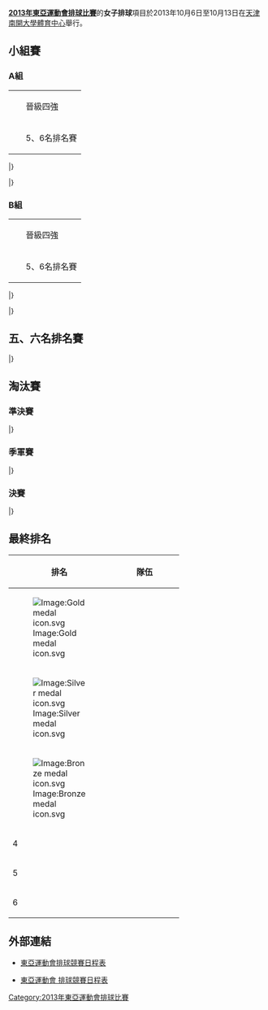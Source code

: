'''[[2013年東亞運動會排球比賽|2013年東亞運動會排球比賽]]'''的'''女子排球'''項目於2013年10月6日至10月13日在[[天津|天津]][[南開大學體育中心|南開大學體育中心]]舉行。

== 小組賽 ==
=== A組 ===
{| class="infobox bordered"
|-
|width=10px bgcolor="#98fb98"|
|晉級四強
|-
|width=10px bgcolor="#ffffcc"|
|5、6名排名賽
|}
{{Vb cl header}}
{{Vb cl4 team |p=1 |t={{vbw|CHN}} |mw=1 |mw2=1 |ml=0 |ml2=0 |sw=6 |sl=2 |spw=184 |spl=131 |bc=#ccffcc}}
{{Vb cl4 team |p=2 |t={{vbw|PRK}} |mw=1 |mw2=0 |ml=0 |ml2=1 |sw=5 |sl=3 |spw=159 |spl=167 |bc=#ccffcc}}
{{Vb cl4 team |p=3 |t={{vbw|TPE}} |mw=0 |mw2=0 |ml=2 |ml2=0 |sw=0 |sl=6 |spw=105 |spl=150 |bc=#ffffcc}}
|}

{{Vb res start 5}}
{{Vb res 5|10月6日|12:00|'''{{vbw-rt|CHN}}'''|3–0|{{vbw|TPE}}|25–13|25–18|25–16|||75–47|[http://data.tianjin2013.sports.sohu.com/data/PDF/VO/56248.pdf P2]{{dead link|date=2017年11月 |bot=InternetArchiveBot |fix-attempted=yes }} [http://data.tianjin2013.sports.sohu.com/data/PDF/VO/56249.pdf P3]{{dead link|date=2017年11月 |bot=InternetArchiveBot |fix-attempted=yes }}}}
{{Vb res 5|10月7日|14:00|'''{{vbw-rt|CHN}}'''|3–2|{{vbw|PRK}}|25–12|20–25|24–26|25–14|15–7|109–84|[http://data.tianjin2013.sports.sohu.com/data/PDF/VO/56254.pdf P2]{{dead link|date=2017年11月 |bot=InternetArchiveBot |fix-attempted=yes }} [http://data.tianjin2013.sports.sohu.com/data/PDF/VO/56255.pdf P3]{{dead link|date=2017年11月 |bot=InternetArchiveBot |fix-attempted=yes }}}}
{{Vb res 5|10月8日|19:30|{{vbw-rt|TPE}}|0–3|'''{{vbw|PRK}}'''|22–25|15–25|21–25|||58–75|[http://data.tianjin2013.sports.sohu.com/data/PDF/VO/56260.pdf P2]{{dead link|date=2017年11月 |bot=InternetArchiveBot |fix-attempted=yes }} [http://data.tianjin2013.sports.sohu.com/data/PDF/VO/56261.pdf P3]{{dead link|date=2017年11月 |bot=InternetArchiveBot |fix-attempted=yes }}}}
|}

=== B組 ===
{| class="infobox bordered"
|-
|width=10px bgcolor="#98fb98"|
|晉級四強
|-
|width=10px bgcolor="#ffffcc"|
|5、6名排名賽
|}
{{Vb cl header}}
{{Vb cl4 team |p=1 |t={{vbw|JPN}} |mw=2 |mw2=0 |ml=0 |ml2=0 |sw=6 |sl=0 |spw=150 |spl=48 |bc=#ccffcc}}
{{Vb cl4 team |p=2 |t={{HKG-CHN}} |mw=1 |mw2=0 |ml=1 |ml2=0 |sw=3 |sl=3 |spw=107 |spl=101 |bc=#ccffcc}}
{{Vb cl4 team |p=3 |t={{vbw|GUM}} |mw=0 |mw2=0 |ml=2 |ml2=0 |sw=0 |sl=6 |spw=42 |spl=150 |bc=#ffffcc}}
|}

{{Vb res start 5}}
{{Vb res 5|10月6日|14:00|'''{{vbw|JPN}}'''|3–0|{{HKG-CHN}}|25–13|25–8|25–11|||75–32|[http://data.tianjin2013.sports.sohu.com/data/PDF/VO/56251.pdf P2]{{dead link|date=2017年11月 |bot=InternetArchiveBot |fix-attempted=yes }} [http://data.tianjin2013.sports.sohu.com/data/PDF/VO/56252.pdf P3]{{dead link|date=2017年11月 |bot=InternetArchiveBot |fix-attempted=yes }}}}
{{Vb res 5|10月7日|16:30|'''{{vbw|JPN}}'''|3–0|{{vbw|GUM}}|25–6|25–5|25–5|||75–16|[http://data.tianjin2013.sports.sohu.com/data/PDF/VO/56257.pdf P2]{{dead link|date=2017年11月 |bot=InternetArchiveBot |fix-attempted=yes }} [http://data.tianjin2013.sports.sohu.com/data/PDF/VO/56258.pdf P3]{{dead link|date=2017年11月 |bot=InternetArchiveBot |fix-attempted=yes }}}}
{{Vb res 5|10月9日|19:30|'''{{HKG-CHN}}'''|3–0|{{vbw|GUM}}|25–11|25–6|25–9|||75–26|[http://data.tianjin2013.sports.sohu.com/data/PDF/VO/56263.pdf P2]{{dead link|date=2017年11月 |bot=InternetArchiveBot |fix-attempted=yes }} [http://data.tianjin2013.sports.sohu.com/data/PDF/VO/56264.pdf P3]{{dead link|date=2017年11月 |bot=InternetArchiveBot |fix-attempted=yes }}}}
|}

== 五、六名排名賽 ==
{{Vb res start 5}}
{{Vb res 5|10月10日|19:30|'''{{vbw|TPE}}'''|3–0|{{vbw|GUM}}|25–9|25–1|25–18|||75–28|[http://data.tianjin2013.sports.sohu.com/data/PDF/VO/56268.pdf P2]{{dead link|date=2017年11月 |bot=InternetArchiveBot |fix-attempted=yes }} [http://data.tianjin2013.sports.sohu.com/data/PDF/VO/56269.pdf P3]{{dead link|date=2017年11月 |bot=InternetArchiveBot |fix-attempted=yes }}}}
|}

== 淘汰賽 ==
{{Round4-with third
<!-- 準決賽 -->
|10月11日 16:30|'''{{vbw|CHN}}'''|'''3'''|{{HKG-CHN}}|0
|10月11日 19:30|{{vbw|PRK}}|1|'''{{vbw|JPN}}'''|'''3'''
<!-- 決賽 -->
|10月12日 19:30|'''{{vbw|CHN}}'''|'''3'''|{{vbw|JPN}}|0
<!-- 季軍賽 -->
|10月13日 19:30|{{HKG-CHN}}|0|'''{{vbw|PRK}}'''|'''3'''
}}

=== 準決賽 ===
{{Vb res start 5}}
{{Vb res 5|10月11日|16:30|'''{{vbw|CHN}}'''|3–0|{{HKG-CHN}}|25–7|25–14|25–15|||75–36|[https://web.archive.org/web/20131014153122/http://data.tianjin2013.sports.sohu.com/data/PDF/VO/56266.pdf P2] [https://web.archive.org/web/20131014153120/http://data.tianjin2013.sports.sohu.com/data/PDF/VO/56273.pdf P3]}}
{{Vb res 5|10月11日|19:30|{{vbw|PRK}}|1–3|'''{{vbw|JPN}}'''|25–19|21–25|21–25|21-25||88–94|[https://web.archive.org/web/20131014153015/http://data.tianjin2013.sports.sohu.com/data/PDF/VO/56275.pdf P2] [https://web.archive.org/web/20131014153317/http://data.tianjin2013.sports.sohu.com/data/PDF/VO/56276.pdf P3]}}
|}

=== 季軍賽 ===
{{Vb res start 5}}
{{Vb res 5|10月13日|19:30|{{HKG-CHN}}|0–3|'''{{vbw|PRK}}'''|16-25|22-25|11-25|||49–75|[http://data.tianjin2013.sports.sohu.com/data/PDF/VO/56278.pdf P2]{{dead link|date=2017年11月 |bot=InternetArchiveBot |fix-attempted=yes }} [http://data.tianjin2013.sports.sohu.com/data/PDF/VO/56279.pdf P3]{{dead link|date=2017年11月 |bot=InternetArchiveBot |fix-attempted=yes }}}}
|}

=== 決賽 ===
{{Vb res start 5}}
{{Vb res 5|10月12日|19:30|'''{{vbw|CHN}}'''|3–0|{{vbw|JPN}}|25–23|27–25|25–19|||77–67|[http://data.tianjin2013.sports.sohu.com/data/PDF/VO/56271.pdf P2]{{dead link|date=2017年11月 |bot=InternetArchiveBot |fix-attempted=yes }} [http://data.tianjin2013.sports.sohu.com/data/PDF/VO/56272.pdf P3]{{dead link|date=2017年11月 |bot=InternetArchiveBot |fix-attempted=yes }}}}
|}

== 最終排名 ==
{| class=wikitable style="text-align:center; font-size:95%"
|-
!width=25|排名
!width=120|隊伍
|-
|[[Image:Gold_medal_icon.svg|Image:Gold medal icon.svg]]
|align=left| {{vbw|CHN}}
|-
|[[Image:Silver_medal_icon.svg|Image:Silver medal icon.svg]]
|align=left| {{vbw|JPN}}
|-
|[[Image:Bronze_medal_icon.svg|Image:Bronze medal icon.svg]]
|align=left| {{vbw|PRK}}
|-
|4
|align=left| {{HKG-CHN}}
|-
|5
|align=left| {{vbw|TPE}}
|-
|6
|align=left| {{vbw|GUM}}
|}

== 外部連結 ==
* {{zh-cn}}[https://archive.is/20131007042857/http://data.tianjin2013.sports.sohu.com/Sport_Info_cn.php?xm=VO 東亞運動會排球競賽日程表]
* [http://data.tianjin2013.sports.sohu.com/data/PDF/VO/56188.pdf 東亞運動會 排球競賽日程表]{{dead link|date=2017年11月 |bot=InternetArchiveBot |fix-attempted=yes }}

[[Category:2013年東亞運動會排球比賽|Category:2013年東亞運動會排球比賽]]